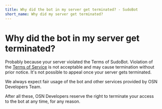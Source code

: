 ```yaml
---
title: Why did the bot in my server get terminated? - SudoBot
short_name: Why did my server get terminated?
---
```


# Why did the bot in my server get terminated?

Probably because your server violated the Terms of SudoBot. Violation of the [Terms of Service](terms.md) is not acceptable and may cause termination without prior notice. It's not possible to appeal once your server gets terminated.

We always expect fair usage of the bot and other services provided by OSN Developers Team.

After all these, OSN Developers reserve the right to terminate your access to the bot at any time, for any reason.
